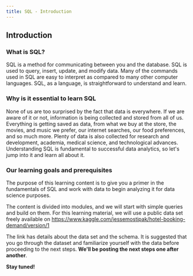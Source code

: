 ```yaml
---
title: SQL - Introduction
---
```


## Introduction

### What is SQL? 
SQL is a method for communicating between you and the database. SQL is used to query, insert, update, and modify data. Many of the commands used in SQL are easy to interpret as compared to many other computer languages. SQL, as a language, is straightforward to understand and learn. 


### Why is it essential to learn SQL
None of us are too surprised by the fact that data is everywhere. If we are aware of it or not, information is being collected and stored from all of us. Everything is getting saved as data, from what we buy at the store, the movies, and music we prefer, our internet searches, our food preferences, and so much more. Plenty of data is also collected for research and development, academia, medical science, and technological advances. Understanding SQL is fundamental to successful data analytics, so let's jump into it and learn all about it. 


### Our learning goals and prerequisites
The purpose of this learning content is to give you a primer in the fundamentals of SQL and work with data to begin analyzing it for data science purposes.

The content is divided into modules, and we will start with simple queries and build on them. For this learning material, we will use a public data set freely available on 
https://www.kaggle.com/jessemostipak/hotel-booking-demand/version/1
 
The link has details about the data set and the schema. It is suggested that you go through the dataset and familiarize yourself with the data before proceeding to the next steps. **We'll be posting the next steps one after another**.

**Stay tuned!**
